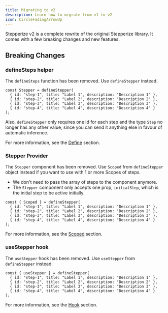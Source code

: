```yaml
---
title: Migrating to v2
description: Learn how to migrate from v1 to v2
icon: CircleFadingArrowUp
---
```


Stepperize v2 is a complete rewrite of the original Stepperize library. It comes with a few breaking changes and new features.

## Breaking Changes

### defineSteps helper

The `defineSteps` function has been removed. Use `defineStepper` instead.

```tsx
const Stepper = defineStepper(
  { id: "step-1", title: "Label 1", description: "Description 1" },
  { id: "step-2", title: "Label 2", description: "Description 2" },
  { id: "step-3", title: "Label 3", description: "Description 3" },
  { id: "step-4", title: "Label 4", description: "Description 4" }
);
```

Also, `defineStepper` only requires one id for each step and the type `Step` no longer 
has any other value, since you can send it anything else in favour of automatic inference.

For more information, see the [Define](/docs/react/api-references/define) section.

### Stepper Provider

The `Stepper` component has been removed. Use `Scoped` from `defineStepper` object instead if you want to use with 1 or more Scopes of steps.

- We don't need to pass the array of steps to the component anymore.
- The `Stepper` component only accepts one prop, `initialStep`, which is the initial step to be active initially.

```tsx
const { Scoped } = defineStepper(
  { id: "step-1", title: "Label 1", description: "Description 1" },
  { id: "step-2", title: "Label 2", description: "Description 2" },
  { id: "step-3", title: "Label 3", description: "Description 3" },
  { id: "step-4", title: "Label 4", description: "Description 4" }
);
```

For more information, see the [Scoped](/docs/react/api-references/scoped) section.

### useStepper hook

The `useStepper` hook has been removed. Use `useStepper` from `defineStepper` instead.

```tsx
const { useStepper } = defineStepper(
  { id: "step-1", title: "Label 1", description: "Description 1" },
  { id: "step-2", title: "Label 2", description: "Description 2" },
  { id: "step-3", title: "Label 3", description: "Description 3" },
  { id: "step-4", title: "Label 4", description: "Description 4" }
);
```

For more information, see the [Hook](/docs/react/api-references/hook) section.
